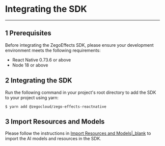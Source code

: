 # Integrating the SDK

---

## 1 Prerequisites

Before integrating the ZegoEffects SDK, please ensure your development environment meets the following requirements:
- React Native 0.73.6 or above
- Node 18 or above

## 2 Integrating the SDK

Run the following command in your project's root directory to add the SDK to your project using yarn:

```shell
$ yarn add @zegocloud/zego-effects-reactnative
```

## 3 Import Resources and Models


Please follow the instructions in [Import Resources and Models\|_blank](!Quick_Starts/Import_Resources) to import the AI models and resources in the SDK.
